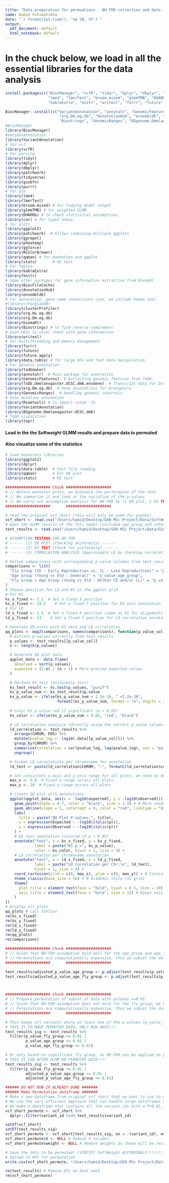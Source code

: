 ```yaml
---
title: "Data preperation for permuations - BH FDR correction and data filtering"
name: Hamid Fotowatikha
date: "`r format(Sys.time(), '%d %B, %Y')`"
output:
  pdf_document: default
  html_notebook: default
---
```


# In the chuck below, we load in all the essential libraries for the data analysis
```r
install.packages(c("BiocManager", "vcfR", "tidyr", "dplyr", "dbplyr", "patchwork", "tidyverse", "gsubfn", "purrr", 
                   "lme4", "lmerTest", "broom.mixed", "glmmTMB", "DHARMa", "car", "ggplot2", "qqman", "stats", 
                   "kableExtra", "knitr", "writexl", "furrr", "future", "future.apply", "data.table", "topr", "pheatmap"))

BiocManager::install(c("VariantAnnotation", "annotatr", "GenomicFeatures", "TxDb.Dmelanogaster.UCSC.dm6.ensGene", 
                        "org.Dm.eg.db", "AnnotationHub", "ensembldb", "clusterProfiler", "org.Hs.eg.db", "biomaRt", 
                        "Biostrings", "GenomicRanges", "BSgenome.Dmelanogaster.UCSC.dm6", "Rsamtools", "txdbmaker"))
#BiocManager
library(BiocManager)
#VariantAnnotation
library(VariantAnnotation)
# for vcf
library(vcfR)
# For parsing
library(tidyr)
library(dplyr)
library(dbplyr)
library(patchwork)
library(tidyverse)
library(gsubfn) 
library(purrr)
# for glm
library(lme4)
library(lmerTest) 
library(broom.mixed) # For tidying model output
library(glmmTMB) # for weighted GLMM
library(DHARMa) # to check statistical assumptions
library(car) # for type3 anova 
# for plots
library(ggplot2)
library(patchwork)  # Allows combining multiple ggplots
library(ggrepel) 
library(pheatmap) 
library(ggforce) 
library(RColorBrewer)
library(qqman) # for manhatten and qqplot
library(stats)       # KS test
# For tables:
library(kableExtra)
library(knitr)
# Some other packages for gene information extraction from Ensembl
library(BiocFileCache)
library(AnnotationHub)
library(ensembldb)  
# For annotation, gene name conversions (yes, we include human too)
#library(rPanglaoDB)
library(clusterProfiler)
library(org.Hs.eg.db)
library(org.Dm.eg.db)
library(biomaRt)
library(Biostrings) # to find reverse complement
# Save DEGs to excel sheet with gene information
library(writexl)
# For multithreading and memory management
library(furrr)
library(future)
library(future.apply)
library(data.table) # for large DFs and fast data manipulation
# For genetic annotation
library(txdbmaker)
library(annotatr)  # Main package for annotation
library(GenomicFeatures)  # Extracting genomic features from TxDb.
library(TxDb.Dmelanogaster.UCSC.dm6.ensGene)  # Transcript data for Drosophila DM6
library(org.Dm.eg.db)  # Gene annotations for Drosophila
library(GenomicRanges)  # Handling genomic intervals
# Exon mutation annotation
library(Rsamtools) # to import cutom .fa
library(VariantAnnotation)
library(BSgenome.Dmelanogaster.UCSC.dm6)
# TopR visualition
library(topr)
```


#### Load in the the Softweight GLMM results and prepare data to permuted ####
#### Also visualize some of the statistics  ####
```r
# Load necessary libraries
library(ggplot2)
library(dplyr)
library(data.table)  # Fast file reading
library(qqman)       # For QQ plot
library(stats)       # KS test

#################### Chunk #################### 
# // Before manhaton plots, we evaluate the performance of the test
# // We summarize it and look at the variation of the p-values
# // We carry out assumption analysis for BH FDR by (1 QQ plot, 2 KS TEST to check Check for uniformity, and 3 LD correltaion based on pvalues)
####################       ####################

# read the original vcf_short (this will only be used for grpahs)
vcf_short <- read.csv("/Users/hamid/Desktop/GEN MSc Project/Data/SoftWeight_vcf_short_full.csv")
# Open the GLMM results of the full model (included age_group and interaction of age_group within the fly_population) (SPECIFY SoftWeight ACCORDINGLY!!!!!!!!!!!!!!!!!!)
test_results <- read.csv("/Users/hamid/Desktop/GEN MSc Project/Data/GLMM_results_full_model_SoftWeight.csv")

# ASSUMPTION TESTING FOR BH_FDR
# ------ (1) QQ PLOT (Checking Uniformity) ------
# ------ (2) KS TEST (Check for uniformity) ------
# ------ (3) CORRELATION ANALYSIS (Approximate LD by checking correlation of p-values for nearby variants in each chromosome)  ------

# Define comparisons with corresponding p-value columns from test_results
comparisons <- list(
  "Fly Group (CE - Early Reproduction vs. CL - Late Reproduction)" = "p_value_fly_group",
  "Age Group (Young vs Old - General)" = "p_value_age_group",
  "Fly Group × Age Group (Young vs Old - Within CE and/or CL)" = "p_value_age_fly_group"
)
# Choose position for LD and KS in the ggplot grid
# For KS
ks_x_fixed <- 1.1  # Set a fixed X position
ks_y_fixed <- 19.5    # Set a fixed Y position for KS test annotation
# For LD
ld_x_fixed <- 1.5  # Set a fixed X position (same as KS for alignment)
ld_y_fixed <- 13    # Set a fixed Y position for LD correlation annotation

# Generate QQ plots with KS test and LD correlation
qq_plots <- map2(comparisons, names(comparisons), function(p_value_col, title) {
  # Extract p-values correctly from test_results
  p_values <- test_results[[p_value_col]]
  n <- length(p_values)

  # Generate QQ plot data
  qqplot_data <- data.frame(
    observed = sort(p_values),
    expected = (1:n) / (n + 1) # More precise expected values
  )

  # Perform KS test (Uniformity test)
  ks_test_result <- ks.test(p_values, "punif")
  ks_p_value_num <- ks_test_result$p.value
  ks_p_value <- ifelse(ks_p_value_num < 2.2e-16, " <2.2e-16",
                       formatC(ks_p_value_num, format = "e", digits = 2)) # Handle small p-values properly
  
  # Color KS p-value red if significant (p < 0.05)
  ks_color <- ifelse(ks_p_value_num < 0.05, "red", "black")

  # LD correlation analysis (directly using the correct p-value column)
  ld_correlation <- test_results %>%
    arrange(CHROM, POS) %>%
    mutate(pvalue_log = -log10(.data[[p_value_col]])) %>%
    group_by(CHROM) %>%
    summarise(correlation = cor(pvalue_log, lag(pvalue_log), use = "pairwise.complete.obs")) %>%
    ungroup()

  # Format LD correlations per chromosome for annotation
  ld_text <- paste(ld_correlation$CHROM, ":", formatC(ld_correlation$correlation, format = "f", digits = 3), collapse = "\n")

  # Set consistent x-axis and y-axis range for all plots, we need to do this for fixed labels across all plots
  max_x <- 5.8  # Fixed x-range across all plots
  max_y <- 20  # Fixed y-range across all plots

  # Create QQ plot with annotations
  ggplot(qqplot_data, aes(x = -log10(expected), y = -log10(observed))) +
    geom_point(alpha = 0.7, color = "black", size = 1.3) + # More readable
    geom_abline(slope = 1, intercept = 0, color = "red", linetype = "dashed", linewidth = 1) + 
    labs(
      title = paste("QQ Plot P-values:", title),
      x = expression(Expected ~ -log10(italic(p))),
      y = expression(Observed ~ -log10(italic(p)))
    ) +
    # KS test annotation (colored if p < 0.05)
    annotate("text", x = ks_x_fixed, y = ks_y_fixed, 
             label = paste("KS p =", ks_p_value), 
             color = ks_color, hjust = 1, size = 4) +
    # LD Correlation per chromosome annotation
    annotate("text", x = ld_x_fixed, y = ld_y_fixed, 
             label = paste("LD Correlation per Chr:\n", ld_text), 
             hjust = 1, size = 4) +
    coord_cartesian(xlim = c(0, max_x), ylim = c(0, max_y)) + # Consistent axis ranges
    theme_classic(base_size = 16) + # Academic style (no grid)
    theme(
      plot.title = element_text(face = "bold", hjust = 0.5, size = 10), # Smaller title
      axis.title = element_text(face = "bold", size = 12) # Keeps axis labels strong
    )
})
# Display all plots
qq_plots # call funtion
rm(ks_x_fixed)
rm(ks_y_fixed)
rm(ld_x_fixed)
rm(ld_y_fixed)
rm(qq_plots)
rm(comparisons)

#################### Chunk #################### 
# // Given that BH-FDR assumption hold well for the age_group and age_fly_group (interactions term), we have to carry out FDR based on 
# // Permutations are computationally expensive, thus we subset the data, with the assumption that we don't miss out on variants that are already p<=0.01. 
####################       ####################

test_results$adjusted_p_value_age_group <- p.adjust(test_results$p_value_age_group, method = "fdr")
test_results$adjusted_p_value_age_fly_group <- p.adjust(test_results$p_value_age_fly_group, method = "fdr")



#################### Chunk #################### 
# // Prepare permutation of subset of data with pvlaues <=0.01
# // Given that BH-FDR assumption does not hold for the fly_group, we have to carry out FDR based on permutation with maximum mismatch
# // Permutations are computationally expensive, thus we subset the data, with the assumption that we don't miss out on variants that are already p<=0.01. 
####################       ####################

# This keeps all variants where at least one of the p-values (p_value_fly_group, p_value_age_group, p_value_age_fly_group) is significant (i.e. < 0.01)
# THIS IS TO MAKE PERMUTED DATA, ONLY RUN ONCE!!!
test_results_sig <- test_results %>%
  filter(p_value_fly_group <= 0.01 |
         p_value_age_group <= 0.01 |
         p_value_age_fly_group <= 0.01)

# Or only based on significant fly group, as BH-FDR can be applied on p_value_age_group and p_value_age_fly_group with the SoftWeight model
# THIS IS FOR AFTER GLMM ON PERMUTED DATA!!!!
test_results_sig <- test_results %>%
  filter(p_value_fly_group <= 0.01 |
         adjusted_p_value_age_group <= 0.01 |
         adjusted_p_value_age_fly_group <= 0.01)

###### DO NOT RUN IF ALREADY DONE #######
###### Make Permutation dataframe #######
# Make a new dataframe from original vcf_short that we want to use to make permutations
# We use the very efficient approach that can handle large dataframes with easy
# We make a dataframe that contains all the variant_ids with a P<0.01, we make use of the original vcf_short to parse the right format compaaible with the model code.
vcf_short_permute <- vcf_short %>%
  dplyr::filter(variant_id %in% test_results$variant_id)

setDT(vcf_short)
setDT(test_results_sig)
vcf_short_permute <- vcf_short[test_results_sig, on = .(variant_id), nomatch = 0][, .SD, .SDcols = names(vcf_short)]
vcf_short_permute$X <- NULL # Remove X columns
vcf_short_permute$weight <- NULL # Remove weights as these will be recalculated for each permuted variant

# Save the data to be permuted! (SPECIFY SoftWeight ACCORDINGLY!!!!!!!!!!!!!!!!!!)
# Upload to HPC for permutation 
write.csv(vcf_short_permute, "/Users/hamid/Desktop/GEN MSc Project/Data/SoftWeight_vcf_short_full_for_permutation.csv")

rm(test_results) # Remove Dfs we dont need
rm(vcf_short_permute)
```
